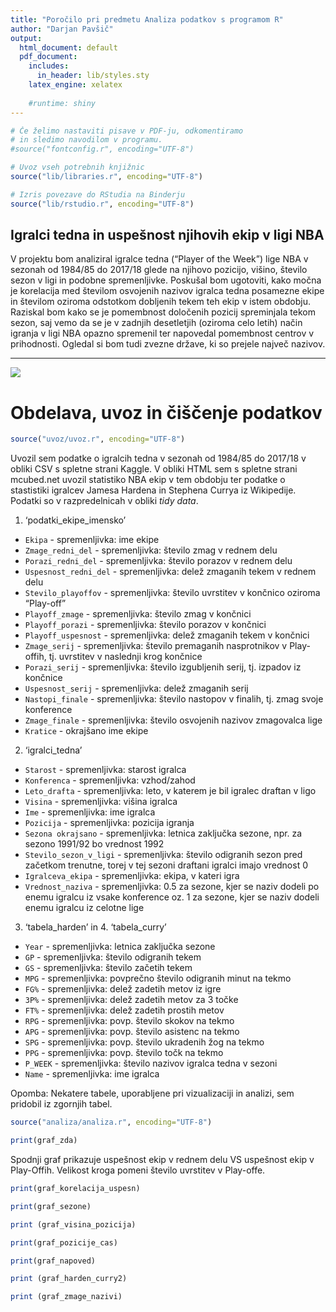 ```yaml
---
title: "Poročilo pri predmetu Analiza podatkov s programom R"
author: "Darjan Pavšič"
output:
  html_document: default
  pdf_document:
    includes:
      in_header: lib/styles.sty
    latex_engine: xelatex
    
    #runtime: shiny
---
```


```r
# Če želimo nastaviti pisave v PDF-ju, odkomentiramo
# in sledimo navodilom v programu.
#source("fontconfig.r", encoding="UTF-8")

# Uvoz vseh potrebnih knjižnic
source("lib/libraries.r", encoding="UTF-8")
```

```r
# Izris povezave do RStudia na Binderju
source("lib/rstudio.r", encoding="UTF-8")
```

## Igralci tedna in uspešnost njihovih ekip v ligi NBA

V projektu bom analiziral igralce tedna ("Player of the Week") lige NBA v sezonah od 1984/85 do 2017/18 glede na njihovo pozicijo, višino, število sezon v ligi in podobne spremenljivke. Poskušal bom ugotoviti, kako močna je korelacija med številom osvojenih nazivov igralca tedna posamezne ekipe in številom oziroma odstotkom dobljenih tekem teh ekip v istem obdobju. Raziskal bom kako se je pomembnost določenih pozicij spreminjala tekom sezon, saj vemo da se je v zadnjih desetletjih (oziroma celo letih) način igranja v ligi NBA opazno spremenil ter napovedal pomembnost centrov v prihodnosti. Ogledal si bom tudi zvezne države, ki so prejele največ nazivov.

***

![](slike/nba-r.jpg)


# Obdelava, uvoz in čiščenje podatkov

```r
source("uvoz/uvoz.r", encoding="UTF-8")
```

Uvozil sem podatke o igralcih tedna v sezonah od 1984/85 do 2017/18 v obliki CSV s spletne strani Kaggle. V obliki HTML sem s spletne strani mcubed.net uvozil statistiko NBA ekip v tem obdobju ter podatke o stastistiki igralcev Jamesa Hardena in Stephena Currya iz Wikipedije. Podatki so v razpredelnicah v obliki *tidy data*.


1. 'podatki_ekipe_imensko'

  - `Ekipa` - spremenljivka: ime ekipe
  - `Zmage_redni_del` - spremenljivka: število zmag v rednem delu
  - `Porazi_redni_del` - spremenljivka: število porazov v rednem delu
  - `Uspesnost_redni_del` - spremenljivka: delež zmaganih tekem v rednem delu
  - `Stevilo_playoffov` - spremenljivka: število uvrstitev v končnico oziroma "Play-off"
  - `Playoff_zmage` - spremenljivka: število zmag v končnici
  - `Playoff_porazi` - spremenljivka: število porazov v končnici
  - `Playoff_uspesnost` - spremenljivka: delež zmaganih tekem v končnici
  - `Zmage_serij` - spremenljivka: število premaganih nasprotnikov v Play-offih, tj. uvrstitev v naslednji krog končnice
  - `Porazi_serij` - spremenljivka: število izgubljenih serij, tj. izpadov iz končnice
  - `Uspesnost_serij` - spremenljivka: delež zmaganih serij
  - `Nastopi_finale` - spremenljivka: število nastopov v finalih, tj. zmag svoje konference
  - `Zmage_finale` - spremenljivka: število osvojenih nazivov zmagovalca lige
  - `Kratice` - okrajšano ime ekipe
  

2. 'igralci_tedna'

  - `Starost` - spremenljivka: starost igralca
  - `Konferenca` - spremenljivka: vzhod/zahod
  - `Leto_drafta` - spremenljivka: leto, v katerem je bil igralec draftan v ligo
  - `Visina` - spremenljivka: višina igralca
  - `Ime` - spremenljivka: ime igralca
  - `Pozicija` - spremenljivka: pozicija igranja
  - `Sezona okrajsano` - spremenljivka: letnica zaključka sezone, npr. za sezono 1991/92 bo vrednost 1992
  - `Stevilo_sezon_v_ligi` - spremenljivka: število odigranih sezon pred začetkom trenutne, torej v tej sezoni draftani igralci imajo vrednost 0
  - `Igralceva_ekipa` - spremenljivka: ekipa, v kateri igra
  - `Vrednost_naziva` - spremenljivka: 0.5 za sezone, kjer se naziv dodeli po enemu igralcu iz vsake konference oz. 1 za sezone, kjer se naziv dodeli enemu igralcu iz celotne lige


3. 'tabela_harden' in 4. 'tabela_curry'

 - `Year` - spremenljivka: letnica zaključka sezone
 - `GP` - spremenljivka: število odigranih tekem
 - `GS` - spremenljivka: število začetih tekem
 - `MPG` - spremenljivka: povprečno število odigranih minut na tekmo
 - `FG%` - spremenljivka: delež zadetih metov iz igre
 - `3P%` - spremenljivka: delež zadetih metov za 3 točke
 - `FT%` - spremenljivka: delež zadetih prostih metov
 - `RPG` - spremenljivka: povp. število skokov na tekmo
 - `APG` - spremenljivka: povp. število asistenc na tekmo
 - `SPG` - spremenljivka: povp. število ukradenih žog na tekmo
 - `PPG` - spremenljivka: povp. število točk na tekmo
 - `P_WEEK` - spremenljivka: število nazivov igralca tedna v sezoni
 - `Name` - spremenljivka: ime igralca

  
Opomba: Nekatere tabele, uporabljene pri vizualizaciji in analizi, sem pridobil iz zgornjih tabel.


```r
source("analiza/analiza.r", encoding="UTF-8")
```






```r
print(graf_zda)

```




Spodnji graf prikazuje uspešnost ekip v rednem delu VS uspešnost ekip v Play-Offih. Velikost kroga pomeni število uvrstitev v Play-offe.

```r
print(graf_korelacija_uspesn)

```





```r
print(graf_sezone)

```






```r
print (graf_visina_pozicija)

```




```r
print(graf_pozicije_cas)

```


```r
print(graf_napoved)

```




```r
print (graf_harden_curry2)

```



```r
print (graf_zmage_nazivi)

```


 

